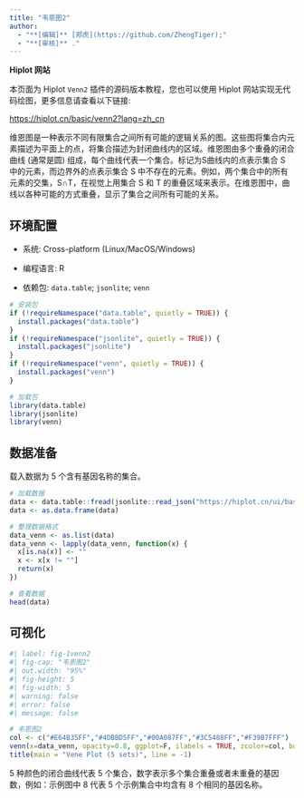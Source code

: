 ```yaml
---
title: "韦恩图2"
author:
  - "**[编辑]** [郑虎](https://github.com/ZhengTiger);"
  - "**[审核]** ."
---
```


::: callout-note
**Hiplot 网站**

本页面为 Hiplot `Venn2` 插件的源码版本教程，您也可以使用 Hiplot 网站实现无代码绘图，更多信息请查看以下链接:

<https://hiplot.cn/basic/venn2?lang=zh_cn>
:::

维恩图是一种表示不同有限集合之间所有可能的逻辑关系的图。这些图将集合内元素描述为平面上的点，将集合描述为封闭曲线内的区域。维恩图由多个重叠的闭合曲线 (通常是圆) 组成，每个曲线代表一个集合。标记为S曲线内的点表示集合 S 中的元素，而边界外的点表示集合 S 中不存在的元素。例如，两个集合中的所有元素的交集，S∩T，在视觉上用集合 S 和 T 的重叠区域来表示。在维恩图中，曲线以各种可能的方式重叠，显示了集合之间所有可能的关系。

## 环境配置

-   系统: Cross-platform (Linux/MacOS/Windows)

-   编程语言: R

-   依赖包: `data.table`; `jsonlite`; `venn`

```r
# 安装包
if (!requireNamespace("data.table", quietly = TRUE)) {
  install.packages("data.table")
}
if (!requireNamespace("jsonlite", quietly = TRUE)) {
  install.packages("jsonlite")
}
if (!requireNamespace("venn", quietly = TRUE)) {
  install.packages("venn")
}

# 加载包
library(data.table)
library(jsonlite)
library(venn)
```

## 数据准备

载入数据为 5 个含有基因名称的集合。

```r
# 加载数据
data <- data.table::fread(jsonlite::read_json("https://hiplot.cn/ui/basic/venn2/data.json")$exampleData[[1]]$textarea[[1]])
data <- as.data.frame(data)

# 整理数据格式
data_venn <- as.list(data)
data_venn <- lapply(data_venn, function(x) {
  x[is.na(x)] <- ""
  x <- x[x != ""]
  return(x)
})

# 查看数据
head(data)
```

## 可视化

```r
#| label: fig-1venn2
#| fig-cap: "韦恩图2"
#| out.width: "95%"
#| fig-height: 5
#| fig-width: 5
#| warning: false
#| error: false
#| message: false

# 韦恩图2
col <- c("#E64B35FF","#4DBBD5FF","#00A087FF","#3C5488FF","#F39B7FFF")
venn(x=data_venn, opacity=0.8, ggplot=F, ilabels = TRUE, zcolor=col, box=F)
title(main = "Vene Plot (5 sets)", line = -1)
```

5 种颜色的闭合曲线代表 5 个集合，数字表示多个集合重叠或者未重叠的基因数，例如：示例图中 8 代表 5 个示例集合中均含有 8 个相同的基因名称。


